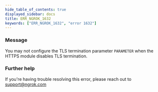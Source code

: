 ```yaml
---
hide_table_of_contents: true
displayed_sidebar: docs
title: ERR_NGROK_1632
keywords: ["ERR_NGROK_1632", "error 1632"]
---
```


### Message

You may not configure the TLS termination parameter `PARAMETER` when the HTTPS module disables TLS termination.

### Further help

If you're having trouble resolving this error, please reach out to [support@ngrok.com](mailto:support@ngrok.com?subject=Help%20with%20ERR_NGROK_1632)
